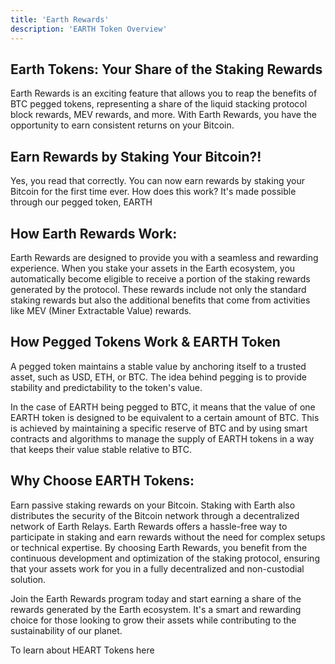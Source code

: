 ```yaml
---
title: 'Earth Rewards'
description: 'EARTH Token Overview'
---
```


## Earth Tokens: Your Share of the Staking Rewards

Earth Rewards is an exciting feature that allows you to reap the benefits of BTC pegged tokens, representing a share of the liquid stacking protocol block rewards, MEV rewards, and more. With Earth Rewards, you have the opportunity to earn consistent returns on your Bitcoin.

## Earn Rewards by Staking Your Bitcoin?!

Yes, you read that correctly. You can now earn rewards by staking your Bitcoin for the first time ever. How does this work? It's made possible through our pegged token, EARTH

## How Earth Rewards Work:

Earth Rewards are designed to provide you with a seamless and rewarding experience. When you stake your assets in the Earth ecosystem, you automatically become eligible to receive a portion of the staking rewards generated by the protocol. These rewards include not only the standard staking rewards but also the additional benefits that come from activities like MEV (Miner Extractable Value) rewards. 

## How Pegged Tokens Work & EARTH Token

A pegged token maintains a stable value by anchoring itself to a trusted asset, such as USD, ETH, or BTC. The idea behind pegging is to provide stability and predictability to the token's value. 


In the case of EARTH being pegged to BTC, it means that the value of one EARTH token is designed to be equivalent to a certain amount of BTC. This is achieved by maintaining a specific reserve of BTC and by using smart contracts and algorithms to manage the supply of EARTH tokens in a way that keeps their value stable relative to BTC.

## Why Choose EARTH Tokens:

Earn passive staking rewards on your Bitcoin. Staking with Earth also distributes the security of the Bitcoin network through a decentralized network of Earth Relays. Earth Rewards offers a hassle-free way to participate in staking and earn rewards without the need for complex setups or technical expertise. By choosing Earth Rewards, you benefit from the continuous development and optimization of the staking protocol, ensuring that your assets work for you in a fully decentralized and non-custodial solution.

Join the Earth Rewards program today and start earning a share of the rewards generated by the Earth ecosystem. It's a smart and rewarding choice for those looking to grow their assets while contributing to the sustainability of our planet.

To learn about HEART Tokens here